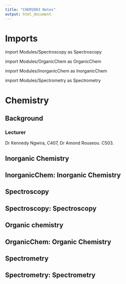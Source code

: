 ```yaml
---
title: "CHEM2003 Notes"
output: html_document 
---
```


# Imports

import Modules/Spectroscopy as Spectroscopy

import Modules/OrganicChem as OrganicChem 

import Modules/InorganicChem as InorganicChem

import Modules/Spectrometry as Spectrometry

# Chemistry 

## Background

###  Lecturer
Dr Kennedy Ngwira, C407, Dr Amond Rouseou. C503. 

## Inorganic Chemistry

## __InorganicChem: Inorganic Chemistry__

## Spectroscopy 

## __Spectroscopy: Spectroscopy__

## Organic chemistry

## __OrganicChem: Organic Chemistry__

## Spectrometry

## __Spectrometry: Spectrometry__

